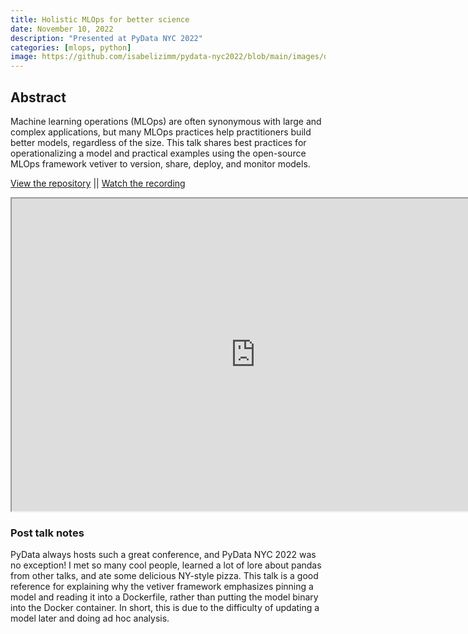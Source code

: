```yaml
---
title: Holistic MLOps for better science
date: November 10, 2022
description: "Presented at PyData NYC 2022"
categories: [mlops, python]
image: https://github.com/isabelizimm/pydata-nyc2022/blob/main/images/deploy-not-here.jpg?raw=true
---
```

## Abstract

Machine learning operations (MLOps) are often synonymous with large and complex applications, but many MLOps practices help practitioners build better models, regardless of the size. This talk shares best practices for operationalizing a model and practical examples using the open-source MLOps framework vetiver to version, share, deploy, and monitor models.

[View the repository](https://github.com/isabelizimm/pydata-nyc2022) || 
[Watch the recording](https://www.youtube.com/watch?v=HYvZ3HDJlf4)


```{=html}
<iframe width="780" height="500" src="https://www.isabelizimm.me/pydata-nyc2022/#/title-slide" title="Holistic MLOps for better science"></iframe>
```

### Post talk notes

PyData always hosts such a great conference, and PyData NYC 2022 was no exception! I met so many cool people, learned a lot of lore about pandas from other talks, and ate some delicious NY-style pizza. This talk is a good reference for explaining why the vetiver framework emphasizes pinning a model and reading it into a Dockerfile, rather than putting the model binary into the Docker container. In short, this is due to the difficulty of updating a model later and doing ad hoc analysis.
